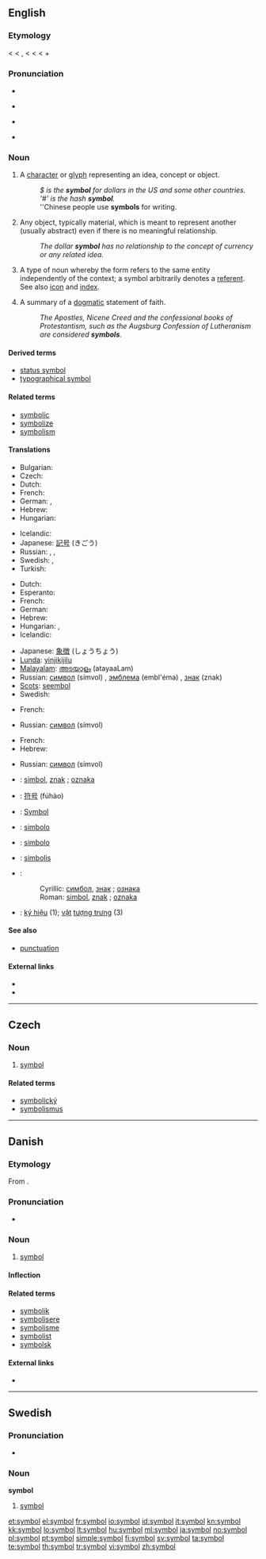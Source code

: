 {{also|Symbol}}
==English==
{{wikipedia|dab=Symbol (disambiguation)|mul=Symbol}}

===Etymology===
< {{etyl|fr}} {{term|symbole}} < {{etyl|la}} {{term|symbolus}}, {{term|symbolum||a sign, mark, token, symbol, in Late Latin also a creed}} < {{etyl|grc}} {{term|σύμβολον|sc=polytonic|tr=sumbolon||a sign by which one infers something; a  mark, token, badge, ticket, tally, check, a signal, watchword, outward sign}} < {{term|συμβάλλω|sc=polytonic|tr=sumballō||I throw together, dash together, compare, correspond, tally, come to a conclusion}} < {{term|σύν|sc=polytonic|tr=sun||with, together}} + {{term|βάλλω|sc=polytonic|tr=ballō||I throw, put}}

===Pronunciation===
* {{IPA|/sɪmbəɫ/}}
* {{a|US}} {{SAMPA|/sIm.bVl/}}
* {{audio|en-us-symbol.ogg|Audio (US)}}
*: {{rhymes|ɪmbəl}}
* {{homophones|cymbal}}

===Noun===
{{en-noun}}

# A [[character]] or [[glyph]] representing an idea, concept or object.
#: ''$ is the '''symbol''' for dollars in the US and some other countries.''
#: '' '#' is the hash '''symbol'''.''
#: ''Chinese people use '''symbols''' for writing.
# Any object, typically material, which is meant to represent another (usually abstract) even if there is no meaningful relationship.
#: ''The dollar '''symbol''' has no relationship to the concept of currency or any related idea.''
# {{linguistics}} A type of noun whereby the form refers to the same entity independently of the context; a symbol arbitrarily denotes a [[referent]]. See also [[icon]] and [[index]].
# A summary of a [[dogmatic]] statement of faith.
#: ''The Apostles, Nicene Creed and the confessional books of Protestantism, such as the Augsburg Confession of Lutheranism are considered '''symbols'''.''

====Derived terms====
* [[status symbol]]
* [[typographical symbol]]

====Related terms====
* [[symbolic]]
* [[symbolize]]
* [[symbolism]]

====Translations====
{{trans-top|character or glyph}}
* Bulgarian: {{t|bg|символ|m|tr=símvol|sc=Cyrl}}
* Czech: {{t-|cs|symbol|m}}
* Dutch: {{t+|nl|symbool}}
* French: {{t+|fr|symbole|m}}
* German: {{t+|de|Symbol|n}},  {{t-|de|jel}}
* Hebrew: {{he-translation|סמל|sémel}} {{m}}
* Hungarian: {{t+|hu|szimbólum}}
{{trans-mid}}
* Icelandic: {{t+|is|tákn|n}}
* Japanese: [[記号]] (きごう)
* Russian: {{t+|ru|символ|m|tr=símvol}}, {{t+|ru|эмблема|f|tr=embl'éma}}, {{t+|ru|знак|m|tr=znak}}
* Swedish: {{t+|sv|symbol|c}}, {{t+|sv|tecken|n}}
* Turkish: {{t|tr|sembol}}
{{trans-bottom}}

{{trans-top|object meant to represent another}}
* Dutch: {{t+|nl|symbool}}
* Esperanto: {{t-|eo|simbolo|xs=Esperanto}}
* French: {{t+|fr|symbole|m}}
* German: {{t+|de|Symbol|n}}
* Hebrew: {{he-translation|סמל|sémel}} {{m}}
* Hungarian: {{t+|hu|szimbólum}},  {{t+|hu|jelkép}}
* Icelandic: {{t+|is|tákn|n}}
{{trans-mid}}
* Japanese: [[象徴]] (しょうちょう)
* [[Lunda]]: [[yinjikijilu]]
* [[Malayalam]]: [[അടയാളം]] (atayaaLam)
* Russian: [[символ]] (símvol) {{m}}, [[эмблема]] (embl'éma) {{f}}, [[знак]] (znak) {{m}}
* [[Scots]]: [[seembol]]
* Swedish: {{t+|sv|symbol|c}}
{{trans-bottom}}

{{trans-top|type of noun}}
* French: {{t+|fr|symbole|m}}
{{trans-mid}}
* Russian: [[символ]] (símvol) {{m}}
{{trans-bottom}}

{{trans-top|summary of a dogmatic statement of faith}}
* French: {{t+|fr|symbole|m}}
* Hebrew: {{he-translation|סממן|samemán}} {{m}}
{{trans-mid}}
* Russian: [[символ]] (símvol) {{m}}
{{trans-bottom}}

{{checktrans-top}}
* {{ttbc|Bosnian}}: [[simbol]], [[znak]] {{m}}; [[oznaka]] {{f}}
* {{ttbc|Chinese}}: [[符号]] (fúhào)
* {{ttbc|German}}: [[Symbol]] {{n}}
* {{ttbc|Ido}}: [[simbolo]]
* {{ttbc|Italian}}: [[simbolo]] {{m}}
* {{ttbc|Lithuanian}}: [[simbolis]] {{m}}
* {{ttbc|Serbian}}:
*: Cyrillic: [[симбол]], [[знак]] {{m}}; [[ознака]] {{f}}
*: Roman: [[simbol]], [[znak]] {{m}}; [[oznaka]] {{f}}
* {{ttbc|Vietnamese}}: [[ký hiệu]] (1); [[vật]] [[tượng trưng]] (3)
{{trans-bottom}}

====See also====
* [[punctuation]]

====External links====
* {{R:Webster 1913}}
* {{R:Century 1911}}

----

==Czech==

===Noun===
{{cs-noun|g=m}}

# [[#English|symbol]]

====Related terms====
* [[symbolický]] {{m}}
* [[symbolismus]] {{m}}

----

==Danish==

===Etymology===
From {{etyl|grc|da}} {{term|σύμβολον||a sign by which one infers something; a  mark, token, badge, ticket, tally, check, a signal, watchword, outward sign|sc=polytonic|tr=symbolon|lang=grc}}.

===Pronunciation===
* {{IPA|/symboːl/|[symˈb̥oːˀl]|lang=da}}

===Noun===
{{da-noun|et|er}}

# [[symbol#English|symbol]]

====Inflection====
{{da-noun-infl|et|er}}

====Related terms====
* [[symbolik]]
* [[symbolisere]]
* [[symbolisme]]
* [[symbolist]]
* [[symbolsk]]

====External links====
* {{pedialite|lang=da}}

----

==Swedish==

===Pronunciation===
* {{audio|Sv-symbol.ogg|audio}}

===Noun===
{{sv-noun-reg-r-c|2=symbole}}
'''symbol'''

# [[symbol#English|symbol]]

[[Category:Symbols| ]]

[[et:symbol]]
[[el:symbol]]
[[fr:symbol]]
[[io:symbol]]
[[id:symbol]]
[[it:symbol]]
[[kn:symbol]]
[[kk:symbol]]
[[lo:symbol]]
[[lt:symbol]]
[[hu:symbol]]
[[ml:symbol]]
[[ja:symbol]]
[[no:symbol]]
[[pl:symbol]]
[[pt:symbol]]
[[simple:symbol]]
[[fi:symbol]]
[[sv:symbol]]
[[ta:symbol]]
[[te:symbol]]
[[th:symbol]]
[[tr:symbol]]
[[vi:symbol]]
[[zh:symbol]]